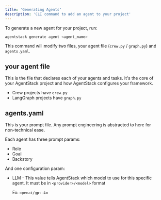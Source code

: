 ```yaml
---
title: 'Generating Agents'
description: 'CLI command to add an agent to your project'
---
```


To generate a new agent for your project, run:

```bash
agentstack generate agent <agent_name>
```

This command will modify two files, your agent file (`crew.py` / `graph.py`) and `agents.yaml`.

## your agent file

This is the file that declares each of your agents and tasks. It's the core of your AgentStack project and how AgentStack configures your framework.
- Crew projects have `crew.py`
- LangGraph projects have `graph.py`


## agents.yaml

This is your prompt file. Any prompt engineering is abstracted to here for non-technical ease.

Each agent has three prompt params:
- Role
- Goal
- Backstory

And one configuration param:
- LLM - This value tells AgentStack which model to use for this specific agent. It must be in `<provider>/<model>` format

    Ex: `openai/gpt-4o`